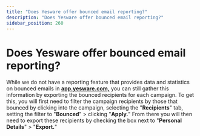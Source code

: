 ```yaml
---
title: "Does Yesware offer bounced email reporting?"
description: "Does Yesware offer bounced email reporting?"
sidebar_position: 260
---
```


# Does Yesware offer bounced email reporting?

While we do not have a reporting feature that provides data and statistics on bounced emails in [**app.yesware.com,**](http://app.yesware.com/) you can still gather this information by exporting the bounced recipients for each campaign.
To get this, you will first need to filter the campaign recipients by those that bounced by clicking into the campaign, selecting the "**Recipients**" tab, setting the filter to "**Bounced**" &gt; clicking "**Apply.**"
From there you will then need to export these recipients by checking the box next to "**Personal Details**" &gt; "**Export.**"